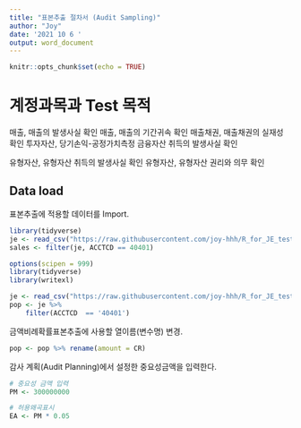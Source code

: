 ```yaml
---
title: "표본추출 절차서 (Audit Sampling)"
author: "Joy"
date: '2021 10 6 '
output: word_document
---
```


```r
knitr::opts_chunk$set(echo = TRUE)
```
     
# 계정과목과 Test 목적
     
     
매출, 매출의 발생사실 확인
매출, 매출의 기간귀속 확인
매출채권, 매출채권의 실재성 확인
투자자산, 당기손익-공정가치측정 금융자산 취득의 발생사실 확인

유형자산, 유형자산 취득의 발생사실 확인
유형자산, 유형자산 권리와 의무 확인
     
     
## Data load
     
표본추출에 적용할 데이터를 Import.
     

```r
library(tidyverse)
je <- read_csv("https://raw.githubusercontent.com/joy-hhh/R_for_JE_test/main/je_utf.csv")
sales <- filter(je, ACCTCD == 40401)
```



```r
options(scipen = 999)
library(tidyverse)
library(writexl)

je <- read_csv("https://raw.githubusercontent.com/joy-hhh/R_for_JE_test/main/je_utf.csv")
pop <- je %>% 
    filter(ACCTCD  == '40401')

```
     
금액비례확률표본추출에 사용할 열이름(변수명) 변경. 
     
```r
pop <- pop %>% rename(amount = CR)

```
     
감사 계획(Audit Planning)에서 설정한 중요성금액을 입력한다.    
     
```r

# 중요성 금액 입력
PM <- 300000000

# 허용왜곡표시
EA <- PM * 0.05


```
     
